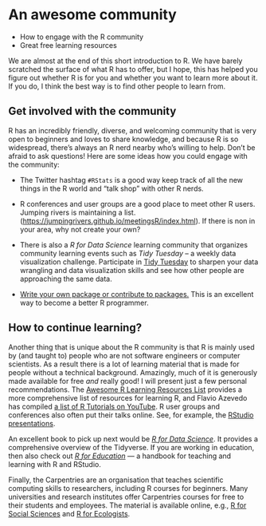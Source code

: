 # An awesome community

::: {.goals}
-   How to engage with the R community
-   Great free learning resources
:::

We are almost at the end of this short introduction to R. We have barely scratched the
surface of what R has to offer, but I hope, this has helped you figure out whether R is
for you and whether you want to learn more about it. If you do, I think the best way is to
find other people to learn from.

## Get involved with the community

R has an incredibly friendly, diverse, and welcoming community that is very open to
beginners and loves to share knowledge, and because R is so widespread, there's always an
R nerd nearby who's willing to help. Don't be afraid to ask questions! Here are some ideas
how you could engage with the community:

-   The Twitter hashtag `#RStats` is a good way keep track of all the new things in the R
    world and "talk shop" with other R nerds.

-   R conferences and user groups are a good place to meet other R users. Jumping rivers
    is maintaining a list. (<https://jumpingrivers.github.io/meetingsR/index.html>). If
    there is non in your area, why not create your own?

-   There is also a *R for Data Science* learning community that organizes community
    learning events such as *Tidy Tuesday* -- a weekly data visualization challenge.
    Participate in [Tidy Tuesday](https://github.com/rfordatascience/tidytuesday) to
    sharpen your data wrangling and data visualization skills and see how other people are
    approaching the same data.

-   [Write your own package or contribute to
    packages.](https://www.rstudio.com/resources/rstudioglobal-2021/make-a-package-make-some-friends/)
    This is an excellent way to become a better R programmer.

## How to continue learning?

Another thing that is unique about the R community is that R is mainly used by (and taught
to) people who are not software engineers or computer scientists. As a result there is a
lot of learning material that is made for people without a technical background.
Amazingly, much of it is generously made available for free *and* really good! I will
present just a few personal recommendations. The [Awesome R Learning Resources
List](https://github.com/iamericfletcher/awesome-r-learning-resources) provides a more
comprehensive list of resources for learning R, and Flavio Azevedo has compiled [a list of
R Tutorials on
YouTube](http://flavioazevedo.com/stats-and-r-blog/2016/9/13/learning-r-on-youtube). R
user groups and conferences also often put their talks online. See, for example, the
[RStudio presentations](https://www.rstudio.com/resources/webinars/).

An excellent book to pick up next would be [*R for Data
Science*](https://r4ds.had.co.nz/). It provides a comprehensive overview of the Tidyverse.
If you are working in education, then also check out [*R for
Education*](https://rstudio4edu.github.io/rstudio4edu-book/) --- a handbook for teaching
and learning with R and RStudio.

Finally, the Carpentries are an organisation that teaches scientific computing skills to
researchers, including R courses for beginners. Many universities and research institutes
offer Carpentries courses for free to their students and employees. The material is
available online, e.g., [R for Social Sciences](https://datacarpentry.org/r-socialsci/)
and [R for Ecologists](https://datacarpentry.org/R-ecology-lesson/).
